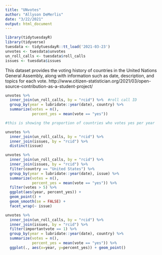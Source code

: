 ```yaml
---
title: "UNvotes"
author: "Allyson DeMerlis"
date: "3/22/2021"
output: html_document
---
```


```r
library(tidytuesdayR)
library(tidyverse)
tuesdata <- tidytuesdayR::tt_load('2021-03-23')
unvotes <- tuesdata$unvotes
un_roll_calls <- tuesdata$roll_calls
issues <- tuesdata$issues
```

This dataset provides the voting history of countries in the United Nations General Assembly, along with information such as date, description, and topics for each vote. 
http://www.citizen-statistician.org/2021/03/open-source-contribution-as-a-student-project/

```r
unvotes %>%
  inner_join(un_roll_calls, by = "rcid") %>%  #roll call ID
  group_by(year = lubridate::year(date), country) %>%
  summarize(votes = n(),
            percent_yes = mean(vote == "yes"))

#this is showing the proportion of countries who votes yes per year

```

```r
unvotes %>%
  inner_join(un_roll_calls, by = "rcid") %>%
  inner_join(issues, by = "rcid") %>% 
  distinct(issue)
```
```r
unvotes %>%
  inner_join(un_roll_calls, by = "rcid") %>%
  inner_join(issues, by = "rcid") %>% 
  filter(country == "United States") %>% 
  group_by(year = lubridate::year(date), issue) %>% 
  summarize(votes = n(),
            percent_yes = mean(vote == "yes")) %>% 
  filter(votes > 5) %>% 
  ggplot(aes(year, percent_yes)) +
  geom_point() +
  geom_smooth(se = FALSE) +
  facet_wrap(~ issue)
```

```r
unvotes %>%
  inner_join(un_roll_calls, by = "rcid") %>%
  inner_join(issues, by = "rcid") %>% 
  filter(importantvote == 1) %>% 
  group_by(year = lubridate::year(date), country) %>%
  summarize(votes = n(),
            percent_yes = mean(vote == "yes")) %>% 
  ggplot(., aes(x=year, y=percent_yes)) + geom_point()
```

